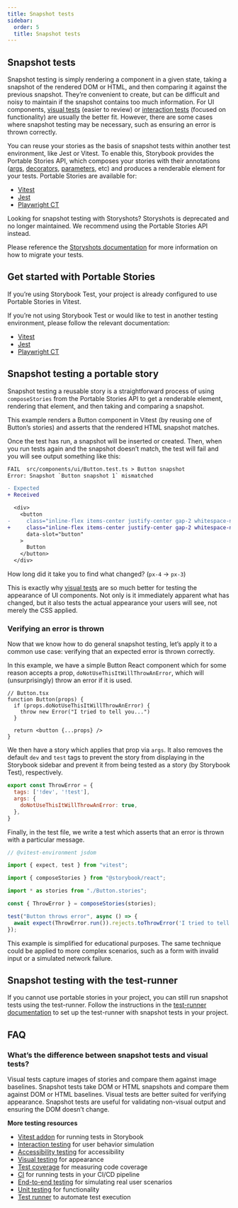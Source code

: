 ```yaml
---
title: Snapshot tests
sidebar:
  order: 5
  title: Snapshot tests
---
```


## Snapshot tests

Snapshot testing is simply rendering a component in a given state, taking a snapshot of the rendered DOM or HTML, and then comparing it against the previous snapshot. They’re convenient to create, but can be difficult and noisy to maintain if the snapshot contains too much information. For UI components, [visual tests](./visual-testing.mdx) (easier to review) or [interaction tests](./interaction-testing.mdx) (focused on functionality) are usually the better fit. However, there are some cases where snapshot testing may be necessary, such as ensuring an error is thrown correctly.

You can reuse your stories as the basis of snapshot tests within another test environment, like Jest or Vitest. To enable this, Storybook provides the Portable Stories API, which composes your stories with their annotations ([args](../writing-stories/args.mdx), [decorators](../writing-stories/decorators.mdx), [parameters](../writing-stories/parameters.mdx), etc) and produces a renderable element for your tests. Portable Stories are available for:

- [Vitest](../api/portable-stories/portable-stories-vitest.mdx)
- [Jest](../api/portable-stories/portable-stories-jest.mdx)
- [Playwright CT](../api/portable-stories/portable-stories-playwright.mdx)

<Callout variant="info">

Looking for snapshot testing with Storyshots? Storyshots is deprecated and no longer maintained. We recommend using the Portable Stories API instead.

Please reference the [Storyshots documentation](../../release-8-6/docs/writing-tests/snapshot-testing/storyshots-migration-guide.mdx) for more information on how to migrate your tests.

</Callout>

## Get started with Portable Stories

If you’re using Storybook Test, your project is already configured to use Portable Stories in Vitest.

If you’re not using Storybook Test or would like to test in another testing environment, please follow the relevant documentation:

- [Vitest](../api/portable-stories/portable-stories-vitest.mdx#1-apply-project-level-annotations)
- [Jest](../api/portable-stories/portable-stories-jest.mdx#1-apply-project-level-annotations)
- [Playwright CT](../api/portable-stories/portable-stories-playwright.mdx#1-apply-project-level-annotations)

## Snapshot testing a portable story

Snapshot testing a reusable story is a straightforward process of using `composeStories` from the Portable Stories API to get a renderable element, rendering that element, and then taking and comparing a snapshot.

This example renders a Button component in Vitest (by reusing one of Button’s stories) and asserts that the rendered HTML snapshot matches.

<CodeSnippets path="button-snapshot-test-portable-stories.md" />

Once the test has run, a snapshot will be inserted or created. Then, when you run tests again and the snapshot doesn’t match, the test will fail and you will see output something like this:

```diff
FAIL  src/components/ui/Button.test.ts > Button snapshot
Error: Snapshot `Button snapshot 1` mismatched

- Expected
+ Received

  <div>
    <button
-     class="inline-flex items-center justify-center gap-2 whitespace-nowrap rounded-md text-sm font-medium transition-all disabled:pointer-events-none disabled:opacity-50 [&_svg]:pointer-events-none [&_svg:not([class*='size-'])]:size-4 shrink-0 [&_svg]:shrink-0 outline-none focus-visible:border-ring focus-visible:ring-ring/50 focus-visible:ring-[3px] aria-invalid:ring-destructive/20 dark:aria-invalid:ring-destructive/40 aria-invalid:border-destructive bg-primary text-primary-foreground shadow-xs hover:bg-primary/90 h-9 px-4 py-2 has-[>svg]:px-3"
+     class="inline-flex items-center justify-center gap-2 whitespace-nowrap rounded-md text-sm font-medium transition-all disabled:pointer-events-none disabled:opacity-50 [&_svg]:pointer-events-none [&_svg:not([class*='size-'])]:size-4 shrink-0 [&_svg]:shrink-0 outline-none focus-visible:border-ring focus-visible:ring-ring/50 focus-visible:ring-[3px] aria-invalid:ring-destructive/20 dark:aria-invalid:ring-destructive/40 aria-invalid:border-destructive bg-primary text-primary-foreground shadow-xs hover:bg-primary/90 h-9 px-3 py-2 has-[>svg]:px-3"
      data-slot="button"
    >
      Button
    </button>
  </div>
```

<Callout variant="info" icon="💡">

How long did it take you to find what changed? (`px-4` → `px-3`)

This is exactly why [visual tests](./visual-testing.mdx) are so much better for testing the appearance of UI components. Not only is it immediately apparent what has changed, but it also tests the actual appearance your users will see, not merely the CSS applied.

</Callout>

### Verifying an error is thrown

Now that we know how to do general snapshot testing, let’s apply it to a common use case: verifying that an expected error is thrown correctly.

In this example, we have a simple Button React component which for some reason accepts a prop, `doNotUseThisItWillThrowAnError`, which will (unsurprisingly) throw an error if it is used.

```tsx
// Button.tsx
function Button(props) {
  if (props.doNotUseThisItWillThrowAnError) {
    throw new Error("I tried to tell you...")
  }

  return <button {...props} />
}
```

We then have a story which applies that prop via `args`. It also removes the default `dev` and `test` tags to prevent the story from displaying in the Storybook sidebar and prevent it from being tested as a story (by Storybook Test), respectively.

```js title="Button.stories.js"
export const ThrowError = {
  tags: ['!dev', '!test'],
  args: {
    doNotUseThisItWillThrowAnError: true,
  },
}
```

Finally, in the test file, we write a test which asserts that an error is thrown with a particular message.

```ts title="Button.test.ts"
// @vitest-environment jsdom

import { expect, test } from "vitest";

import { composeStories } from "@storybook/react";

import * as stories from "./Button.stories";

const { ThrowError } = composeStories(stories);

test("Button throws error", async () => {
  await expect(ThrowError.run()).rejects.toThrowError('I tried to tell you...');
});
```

This example is simplified for educational purposes. The same technique could be applied to more complex scenarios, such as a form with invalid input or a simulated network failure.

## Snapshot testing with the test-runner

If you cannot use portable stories in your project, you can still run snapshot tests using the test-runner. Follow the instructions in the [test-runner documentation](./integrations/test-runner.mdx#run-snapshot-tests) to set up the test-runner with snapshot tests in your project.

## FAQ

### What’s the difference between snapshot tests and visual tests?

Visual tests capture images of stories and compare them against image baselines. Snapshot tests take DOM or HTML snapshots and compare them against DOM or HTML baselines. Visual tests are better suited for verifying appearance. Snapshot tests are useful for validating non-visual output and ensuring the DOM doesn’t change.

**More testing resources**

* [Vitest addon](./integrations/vitest-addon.mdx) for running tests in Storybook
* [Interaction testing](./interaction-testing.mdx) for user behavior simulation
* [Accessibility testing](./accessibility-testing.mdx) for accessibility
* [Visual testing](./visual-testing.mdx) for appearance
* [Test coverage](./test-coverage.mdx) for measuring code coverage
* [CI](./ci.mdx) for running tests in your CI/CD pipeline
* [End-to-end testing](./integrations/stories-in-end-to-end-tests.mdx) for simulating real user scenarios
* [Unit testing](./integrations/stories-in-unit-tests.mdx) for functionality
* [Test runner](./integrations/test-runner.mdx) to automate test execution
